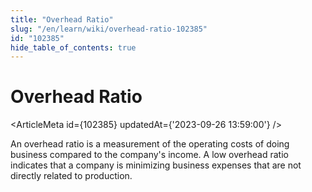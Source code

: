 ```yaml
---
title: "Overhead Ratio"
slug: "/en/learn/wiki/overhead-ratio-102385"
id: "102385"
hide_table_of_contents: true
---
```



# Overhead Ratio

<ArticleMeta id={102385} updatedAt={'2023-09-26 13:59:00'} />
<div className='border-solid border-b border-t-0 my-4 border-[var(--ifm-color-gray-300)]' />

An overhead ratio is a measurement of the operating costs of doing business compared to the company's income. A low overhead ratio indicates that a company is minimizing business expenses that are not directly related to production.
